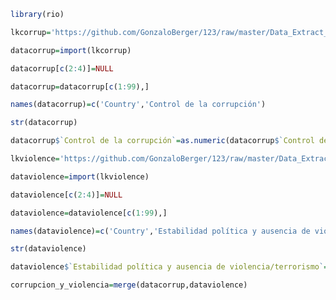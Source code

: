 
```r
library(rio)
```
```r
lkcorrup='https://github.com/GonzaloBerger/123/raw/master/Data_Extract_From_Worldwide_Governance_control_of_corruption.xlsx'
```
```r
datacorrup=import(lkcorrup)
```
```r
datacorrup[c(2:4)]=NULL
```
```r
datacorrup=datacorrup[c(1:99),]
```
```r
names(datacorrup)=c('Country','Control de la corrupción')
```
```r
str(datacorrup)
```
```r
datacorrup$`Control de la corrupción`=as.numeric(datacorrup$`Control de la corrupción`)
```
```r
lkviolence='https://github.com/GonzaloBerger/123/raw/master/Data_Extract_From_Worldwide_Governance_Indicators_political_stability_and_absence_of_violence.xlsx'
```
```r
dataviolence=import(lkviolence)
```
```r
dataviolence[c(2:4)]=NULL
```
```r
dataviolence=dataviolence[c(1:99),]
```
```r
names(dataviolence)=c('Country','Estabilidad política y ausencia de violencia/terrorismo')
```
```r
str(dataviolence)
```

```r
dataviolence$`Estabilidad política y ausencia de violencia/terrorismo`=as.numeric(dataviolence$`Estabilidad política y ausencia de violencia/terrorismo`)
```

```r
corrupcion_y_violencia=merge(datacorrup,dataviolence)
```

